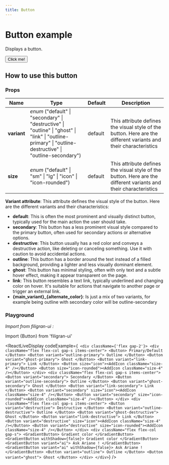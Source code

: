```yaml
---
title: Button
---
```


# Button example
Displays a button.

<Button>Click me!</Button>

## How to use this button

### Props

| Name        | Type                                                                                                                                                      | Default | Description                                                                                                      |
| -------     | --------------------------------------------                                                                                                              | ------- | ---------------------------------------------------------------------------------------------------------------- |
| **variant** | *enum* ("default" \| "secondary" \| "destructive" \| "outline" \| "ghost" \| "link" \| "outline-primary" \| "outline-destructive" \| "outline-secondary") | default | This attribute defines the visual style of the button. Here are the different variants and their characteristics |
| **size**    | *enum* ("default" \| "sm" \| "lg" \| "icon" \| "icon-rounded")                                                                                            | default | This attribute defines the visual style of the button. Here are the different variants and their characteristics |

**Variant attribute**: This attribute defines the visual style of the button. Here are the different variants and their characteristics:

- **default**: This is often the most prominent and visually distinct button, typically used for the main action the user should take.
- **secondary**: This button has a less prominent visual style compared to the primary button, often used for secondary actions or alternative options.
- **destructive**: This button usually has a red color and conveys a destructive action, like deleting or canceling something. Use it with caution to avoid accidental actions.
- **outline**: This button has a border around the text instead of a filled background, providing a lighter and less visually dominant element.
- **ghost**: This button has minimal styling, often with only text and a subtle hover effect, making it appear transparent on the page.
- **link**: This button resembles a text link, typically underlined and changing color on hover. It's suitable for actions that navigate to another page or trigger an external link.
- **\{main_variant\}_\{alternate_color\}**: Is just a mix of two variants, for example being outline with secondary color will be outline-secondary

### Playground

*Import from filigran-ui :*

Import \{Button\} from 'filigran-ui'


<ReactLiveDisplay
  codeExample={`
    <div className={'flex gap-2'}>
        <div className="flex flex-col gap-s items-center">
          <Button> Primary/Default </Button>
          <Button variant="outline-primary"> Outline </Button>
          <Button variant="ghost-primary"> Ghost </Button>
          <Button variant="link-primary"> Link </Button>
          <Button size="icon"><AddIcon className="size-4" /></Button>
          <Button size="icon-rounded"><AddIcon className="size-4" /></Button>
        </div>
        <div className="flex flex-col gap-s items-center">
          <Button variant="secondary"> Secondary </Button>
          <Button variant="outline-secondary"> Outline </Button>
          <Button variant="ghost-secondary"> Ghost </Button>
          <Button variant="link-secondary"> Link </Button>
          <Button variant="secondary" size="icon"><AddIcon className="size-4" /></Button>
          <Button variant="secondary" size="icon-rounded"><AddIcon className="size-4" /></Button>
        </div>
        <div className="flex flex-col gap-s items-center">
          <Button variant="destructive"> Destructive </Button>
          <Button variant="outline-destructive"> Outline </Button>
          <Button variant="ghost-destructive"> Ghost </Button>
          <Button variant="link-destructive"> Link </Button>
          <Button variant="destructive" size="icon"><AddIcon className="size-4" /></Button>
          <Button variant="destructive" size="icon-rounded"><AddIcon className="size-4" /></Button>
        </div>
        <div className="flex flex-col gap-s">
          <GradientButton> Gradient color </GradientButton>
          <GradientButton withShadow={false}> Gradient color </GradientButton>
          <GradientButton variant="ai"> Ask Ariane ! </GradientButton>
          <GradientButton variant="ai" withShadow={false}> Ask Ariane ! </GradientButton>
          <Button variant="outline"> Outline </Button>
          <Button variant="ghost"> Ghost </Button>
        </div>
      </div>`}
/>
